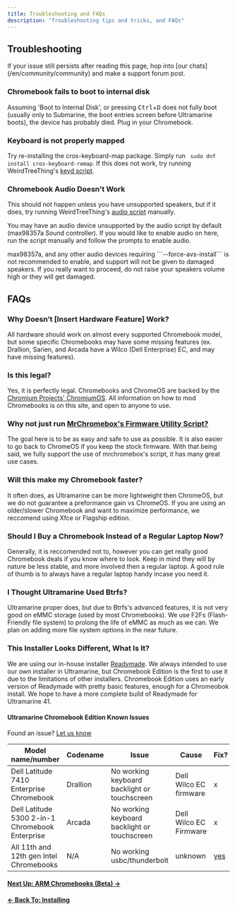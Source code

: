 ```yaml
---
title: Troubleshooting and FAQs
description: "Troubleshooting tips and tricks, and FAQs"
---
```



## Troubleshooting

<Alert type="warning">
  If your issue still persists after reading this page, hop into [our
  chats](/en/community/community) and make a support forum post.
</Alert>

### Chromebook fails to boot to internal disk

Assuming 'Boot to Internal Disk', or pressing <kbd>Ctrl</kbd>+<kbd>D</kbd> does not fully boot (usually only to Submarine, the boot entries screen before Ultramarine boots), the device has probably died. Plug in your Chromebook.

### Keyboard is not properly mapped

Try re-installing the cros-keyboard-map package. Simply run ` sudo dnf install cros-keyboard-remap`. If this does not work, try running WeirdTreeThing's [keyd script](https://github.com/WeirdTreeThing/cros-keyboard-map).

### Chromebook Audio Doesn't Work

This should not happen unless you have unsupported speakers, but if it does, try running WeirdTreeThing's [audio script](https://github.com/WeirdTreeThing/chromebook-linux-audio) manually.

You may have an audio device unsupported by the audio script by default (max98357a Sound controller). If you would like to enable audio on here, run the script manually and follow the prompts to enable audio.

<Alert type="warning">
  max98357a, and any other audio devices requiring ```--force-avs-install``` is
  not recommended to enable, and support will not be given to damaged speakers.
  If you really want to proceed, do not raise your speakers volume high or they
  will get damaged.
</Alert>

## FAQs

### Why Doesn’t [Insert Hardware Feature] Work?

All hardware should work on almost every supported Chromebook model, but some specific Chromebooks may have some missing features (ex. Drallion, Sarien, and Arcada have a Wilco (Dell Enterprise) EC, and may have missing features).

### Is this legal?

Yes, it is perfectly legal. Chromebooks and ChromeOS are backed by the [Chromium Projects' ChromiumOS](https://www.chromium.org/chromium-os/}). All information on how to mod Chromebooks is on this site, and open to anyone to use.

### Why not just run [MrChromebox's Firmware Utility Script?](https://mrchromebox.tech/#fwscript)

The goal here is to be as easy and safe to use as possible. It is also easier to go back to ChromeOS if you keep the stock firmware. With that being said, we fully support the use of mrchromebox's script, it has many great use cases.

### Will this make my Chromebook faster?

It often does, as Ultramarine can be more lightweight then ChromeOS, but we do not guarantee a preformance gain vs ChromeOS.
If you are using an older/slower Chromebook and want to maximize performance, we reccomend using Xfce or Flagship edition.

### Should I Buy a Chromebook Instead of a Regular Laptop Now?

Generally, it is reccomended not to, however you can get really good Chromebook deals if you know where to look. Keep in mind they will by nature be less stable, and more involved then a regular laptop. A good rule of thumb is to always have a regular laptop handy incase you need it.

### I Thought Ultramarine Used Btrfs?

Ultramarine proper does, but due to Btrfs's advanced features, it is not very good on eMMC storage (used by most Chromebooks). We use F2Fs (Flash-Friendly file system) to prolong the life of eMMC as much as we can. We plan on adding more file system options in the near future.

### This Installer Looks Different, What Is It?

We are using our in-house installer [Readymade](https://github.com/FyraLabs/readymade). We always intended to use our own installer in Ultramarine, but Chromebook Edition is the first to use it due to the limitations of other installers. Chromebook Edition uses an early version of Readymade with pretty basic features, enough for a Chromeobok install. We hope to have a more complete build of Readymade for Ultramarine 41.

#### Ultramarine Chromebook Edition Known Issues

Found an issue? [Let us know](/en/community/community)

| Model name/number | Codename | Issue | Cause | Fix? |
| ----------------- | -------- | ----- | ----- | ---- |
|         Dell Latitude 7410 Enterprise Chromebook          |     Drallion     |    No working keyboard backlight or touchscreen   |   Dell Wilco EC firmware    |    x  |
| Dell Latitude 5300 2-in-1 Chromebook Enterprise | Arcada | No working keyboard backlight or touchscreen | Dell Wilco EC Firmware | x |
| All 11th and 12th gen Intel Chromebooks | N/A | No working usbc/thunderbolt | unknown | [yes](https://docs.chrultrabook.com/docs/installing/post-install.html#fixing-usb-c-on-tigerlake-and-alderlake) | 

#### [Next Up: ARM Chromebooks (Beta) →](armbeta)

#### [← Back To: Installing](installing)
